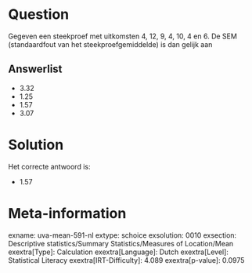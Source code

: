 Question
========

Gegeven een steekproef met uitkomsten 4, 12, 9, 4, 10, 4 en 6. De SEM
(standaardfout van het steekproefgemiddelde) is dan gelijk aan


Answerlist
----------

* 3.32
* 1.25
* 1.57
* 3.07

Solution
========

Het correcte antwoord is: 

* 1.57

Meta-information
================
exname: uva-mean-591-nl
extype: schoice
exsolution: 0010
exsection: Descriptive statistics/Summary Statistics/Measures of Location/Mean
exextra[Type]: Calculation
exextra[Language]: Dutch
exextra[Level]: Statistical Literacy
exextra[IRT-Difficulty]: 4.089
exextra[p-value]: 0.0975
